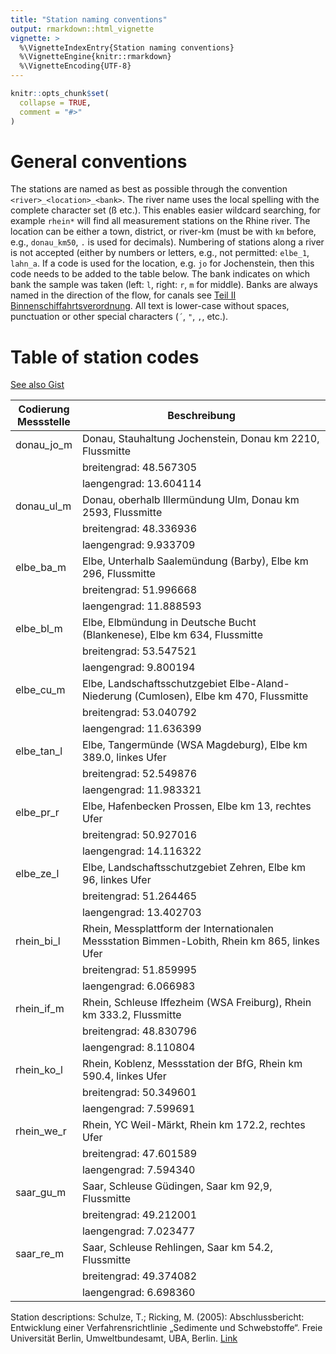 ```yaml
---
title: "Station naming conventions"
output: rmarkdown::html_vignette
vignette: >
  %\VignetteIndexEntry{Station naming conventions}
  %\VignetteEngine{knitr::rmarkdown}
  %\VignetteEncoding{UTF-8}
---
```


```r
knitr::opts_chunk$set(
  collapse = TRUE,
  comment = "#>"
)
```

# General conventions
The stations are named as best as possible through the convention `<river>_<location>_<bank>`. The river name uses the local spelling with the complete character set (ß etc.). This enables easier wildcard searching, for example `rhein*` will find all measurement stations on the Rhine river. The location can be either a town, district, or river-km (must be with `km` before, e.g., `donau_km50`, `.` is used for decimals). Numbering of stations along a river is not accepted (either by numbers or letters, e.g., not permitted: `elbe_1`, `lahn_a`. If a code is used for the location, e.g. `jo` for Jochenstein, then this code needs to be added to the table below. The bank indicates on which bank the sample was taken (left: `l`, right: `r`, `m` for middle). Banks are always named in the direction of the flow, for canals see [Teil II Binnenschiffahrtsverordnung](https://elwis.de/DE/Schifffahrtsrecht/Binnenschifffahrtsrecht/BinSchStrO/Zweiter-Teil/Zweiter-Teil-node.html). All text is lower-case without spaces, punctuation or other special characters (`´`, `"`, `,`, etc.).

# Table of station codes  
[See also Gist](https://gist.github.com/ksjewell/df3f8c0be02a5f0bea7e7e8ab75b0eac)      

|Codierung Messstelle|Beschreibung                                                                                 |
|--------------------|---------------------------------------------------------------------------------------------|
|donau_jo_m          |Donau, Stauhaltung Jochenstein, Donau km 2210, Flussmitte                                    |
|                    | breitengrad: 48.567305                                                                     |
|                    | laengengrad: 13.604114                                                                     |
|donau_ul_m          |Donau, oberhalb Illermündung Ulm, Donau km 2593, Flussmitte                                  |
|                    | breitengrad: 48.336936                                                                     |
|                    | laengengrad: 9.933709                                                                      |
|elbe_ba_m           |Elbe, Unterhalb Saalemündung (Barby), Elbe km 296, Flussmitte                                |
|                    | breitengrad: 51.996668                                                                     |
|                    | laengengrad: 11.888593                                                                     |
|elbe_bl_m           |Elbe, Elbmündung in Deutsche Bucht (Blankenese), Elbe km 634, Flussmitte                     |
|                    | breitengrad: 53.547521                                                                     |
|                    | laengengrad: 9.800194                                                                      |
|elbe_cu_m           |Elbe, Landschaftsschutzgebiet Elbe-Aland-Niederung (Cumlosen), Elbe km 470, Flussmitte       |
|                    | breitengrad: 53.040792                                                                     |
|                    | laengengrad: 11.636399                                                                     |
|elbe_tan_l          |Elbe, Tangermünde (WSA Magdeburg), Elbe km 389.0, linkes Ufer                                |
|                    | breitengrad: 52.549876                                                                     |
|                    | laengengrad: 11.983321                                                                     |
|elbe_pr_r           |Elbe, Hafenbecken Prossen, Elbe km 13, rechtes Ufer                                          |
|                    | breitengrad: 50.927016                                                                     |
|                    | laengengrad: 14.116322                                                                     |
|elbe_ze_l           |Elbe, Landschaftsschutzgebiet Zehren, Elbe km 96, linkes Ufer                                |
|                    | breitengrad: 51.264465                                                                     |
|                    | laengengrad: 13.402703                                                                     |
|rhein_bi_l          |Rhein, Messplattform der Internationalen Messstation Bimmen-Lobith, Rhein km 865, linkes Ufer|
|                    | breitengrad: 51.859995                                                                     |
|                    | laengengrad: 6.066983                                                                      |
|rhein_if_m          |Rhein, Schleuse Iffezheim (WSA Freiburg), Rhein km 333.2, Flussmitte                         |
|                    | breitengrad: 48.830796                                                                     |
|                    | laengengrad: 8.110804                                                                      |
|rhein_ko_l          |Rhein, Koblenz, Messstation der BfG, Rhein km 590.4, linkes Ufer                             |
|                    | breitengrad: 50.349601                                                                     |
|                    | laengengrad: 7.599691                                                                      |
|rhein_we_r          |Rhein, YC Weil-Märkt, Rhein km 172.2, rechtes Ufer                                           |
|                    | breitengrad: 47.601589                                                                     |
|                    | laengengrad: 7.594340                                                                      |
|saar_gu_m           |Saar, Schleuse Güdingen, Saar km 92,9, Flussmitte                                            |
|                    | breitengrad: 49.212001                                                                     |
|                    | laengengrad: 7.023477                                                                      |
|saar_re_m           |Saar, Schleuse Rehlingen, Saar km 54.2, Flussmitte                                           |
|                    | breitengrad: 49.374082                                                                     |
|                    | laengengrad: 6.698360                                                                      |

Station descriptions: Schulze, T.; Ricking, M. (2005): Abschlussbericht: Entwicklung einer Verfahrensrichtlinie „Sedimente und Schwebstoffe“. Freie Universität Berlin, Umweltbundesamt,  UBA, Berlin. [Link](https://www.umweltbundesamt.de/publikationen/entwicklung-einer-verfahrensrichtlinie-sedimente)